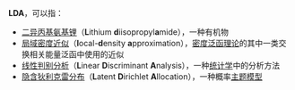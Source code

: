 '''LDA'''，可以指：
* [[二异丙基氨基锂|二异丙基氨基锂]]（'''L'''ithium '''d'''iisopropyl'''a'''mide），一种有机物
* [[局域密度近似|局域密度近似]]（'''l'''ocal-'''d'''ensity '''a'''pproximation），[[密度泛函理论|密度泛函理论]]的其中一类交换相关能量泛函中使用的近似
* [[线性判别分析|线性判别分析]]（'''L'''inear '''D'''iscriminant '''A'''nalysis），一种[[统计学|统计学]]中的分析方法
* [[隐含狄利克雷分布|隐含狄利克雷分布]]（'''L'''atent '''D'''irichlet '''A'''llocation），一种概率[[主题模型|主题模型]]

{{disambig|cat=三字拉丁字母縮寫消歧義}}
